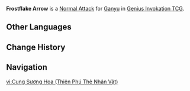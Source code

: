 {{About|the Character Card Skill for [[Genius Invokation TCG]]|the Playable Character Talent|Frostflake Arrow}}
{{Genius Invokation TCG Skill Infobox
|title      = Frostflake Arrow
|image      = Frostflake Arrow Character Card Skill.png
|type       = Normal Attack
|character  = Ganyu
|matching   = 5
|element    = Cryo
|effect     = Deals 2 {{Color|Cryo DMG}}, deals '''2 [[Piercing DMG]]''' to all opposing characters on standby.
|order      = 3
}}
'''Frostflake Arrow''' is a [[Character Card Normal Attack|Normal Attack]] for [[Ganyu (Character Card)|Ganyu]] in [[Genius Invokation TCG]].

==Other Languages==
{{Other Languages
|en      = Frostflake Arrow
|zhs     = 霜华矢
|zhs_rm  = Shuānghuá-shǐ
|zht     = 霜華矢
|zht_rm  = Shuānghuá-shǐ
|zh_tl   = 
|ja      = 霜華の矢
|ja_rm   = Souka no Ya{{Assumed}}
|ja_tl   = Frostbloom Arrow
|ko      = 서리꽃 화살
|ko_tl   = Frostwork Arrow
|es      = Flecha helada
|es_tl   = Frozen Arrow
|fr      = Flèche de givre
|fr_tl   = Frost Arrow
|ru      = Ледяная стрела-цветок
|ru_tl   = Frost Arrow-Flower
|th      = Frostflake Arrow
|vi      = Cung Sương Hoa
|vi_tl   = 
|de      = Frostblütenpfeil
|de_tl   = Frost Flower Arrow
|id      = Frostflake Arrow
|pt      = Flecha Congelante
|pt_tl   = 
|tr      = Buzdan Ok
|tr_tl   = 
|it      = Freccia Fiocco di ghiaccio
|it_tl   = 
}}

==Change History==
{{Change History|3.3}}

==Navigation==
{{Genius Invokation TCG Skill Navbox|Ganyu}}

[[vi:Cung Sương Hoa (Thiên Phú Thẻ Nhân Vật)]]